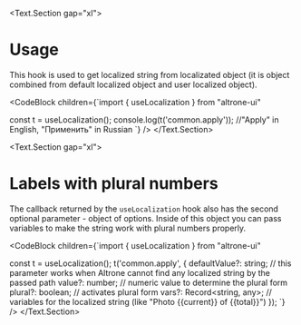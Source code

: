 
<BluePrint title="useLocalization" />

<Text.Section gap="xl">
  # Usage

  This hook is used to get localized string from localizated object (it is object combined from default localized object
  and user localized object).

  <CodeBlock children={`import { useLocalization } from "altrone-ui"

const t = useLocalization();
console.log(t('common.apply')); //"Apply" in English, "Применить" in Russian
`} />
</Text.Section>

<Text.Section gap="xl">
  # Labels with plural numbers

  The callback returned by the `useLocalization` hook also has the second optional parameter - object of options.
  Inside of this object you can pass variables to make the string work with plural numbers properly.

  <CodeBlock children={`import { useLocalization } from "altrone-ui"

const t = useLocalization();
t('common.apply', {
  defaultValue?: string; // this parameter works when Altrone cannot find any localized string by the passed path
  value?: number; // numeric value to determine the plural form
  plural?: boolean; // activates plural form
  vars?: Record<string, any>; // variables for the localized string (like "Photo {{current}} of {{total}}")
});
`} />
</Text.Section>